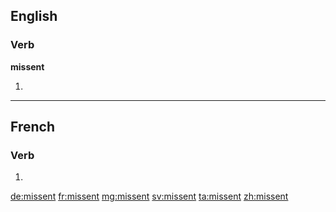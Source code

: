 ==English==

===Verb===
'''missent'''

# {{past of|missend}}

----

==French==

===Verb===
{{fr-verb-form}}

# {{conjugation of|mettre||3|p|imperf|sub|lang=fr}}

[[de:missent]]
[[fr:missent]]
[[mg:missent]]
[[sv:missent]]
[[ta:missent]]
[[zh:missent]]